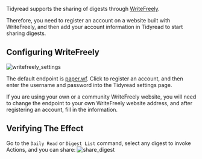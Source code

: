 Tidyread supports the sharing of digests through [WriteFreely](https://writefreely.org/).

Therefore, you need to register an account on a website built with WriteFreely, and then add your account information in Tidyread to start sharing digests.

## Configuring WriteFreely

![writefreely_settings](https://tidyread.s3.us-west-2.amazonaws.com/writefreely_settings.png)

The default endpoint is [paper.wf](https://paper.wf). Click to register an account, and then enter the username and password into the Tidyread settings page.

If you are using your own or a community WriteFreely website, you will need to change the endpoint to your own WriteFreely website address, and after registering an account, fill in the information.

## Verifying The Effect

Go to the `Daily Read` or `Digest List` command, select any digest to invoke Actions, and you can share:
![share_digest](https://tidyread.s3.us-west-2.amazonaws.com/share_digest.png)
